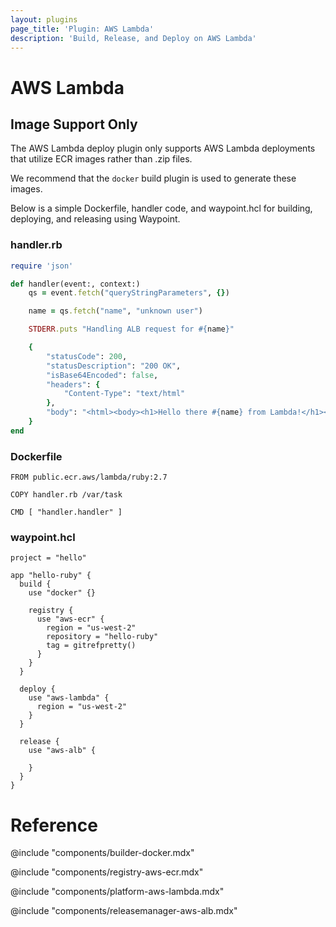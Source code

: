 ```yaml
---
layout: plugins
page_title: 'Plugin: AWS Lambda'
description: 'Build, Release, and Deploy on AWS Lambda'
---
```


# AWS Lambda

## Image Support Only

The AWS Lambda deploy plugin only supports AWS Lambda deployments that utilize ECR images
rather than .zip files.

We recommend that the `docker` build plugin is used to generate these images.

Below is a simple Dockerfile, handler code, and waypoint.hcl for building, deploying, and
releasing using Waypoint.

### handler.rb

```ruby
require 'json'

def handler(event:, context:)
    qs = event.fetch("queryStringParameters", {})

    name = qs.fetch("name", "unknown user")

    STDERR.puts "Handling ALB request for #{name}"

    {
        "statusCode": 200,
        "statusDescription": "200 OK",
        "isBase64Encoded": false,
        "headers": {
            "Content-Type": "text/html"
        },
        "body": "<html><body><h1>Hello there #{name} from Lambda!</h1></html></body>"
    }
end
```

### Dockerfile

```docker
FROM public.ecr.aws/lambda/ruby:2.7

COPY handler.rb /var/task

CMD [ "handler.handler" ]
```

### waypoint.hcl

```hcl
project = "hello"

app "hello-ruby" {
  build {
    use "docker" {}

    registry {
      use "aws-ecr" {
        region = "us-west-2"
        repository = "hello-ruby"
        tag = gitrefpretty()
      }
    }
  }

  deploy {
    use "aws-lambda" {
      region = "us-west-2"
    }
  }

  release {
    use "aws-alb" {

    }
  }
}
```

# Reference

@include "components/builder-docker.mdx"

@include "components/registry-aws-ecr.mdx"

@include "components/platform-aws-lambda.mdx"

@include "components/releasemanager-aws-alb.mdx"
